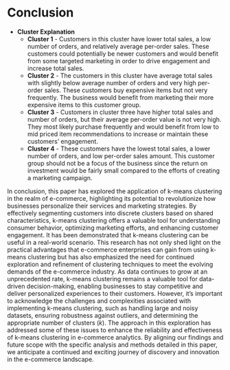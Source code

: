 # Conclusion {.unnumbered}

-   **Cluster Explanation**
    -   **Cluster 1** - Customers in this cluster have lower total sales, a low number of orders, and relatively average per-order sales. These customers could potentially be newer customers and would benefit from some targeted marketing in order to drive engagement and increase total sales.
    -   **Cluster 2** - The customers in this cluster have average total sales with slightly below average number of orders and very high per-order sales. These customers buy expensive items but not very frequently. The business would benefit from marketing their more expensive items to this customer group.
    -   **Cluster 3** - Customers in cluster three have higher total sales and number of orders, but their average per-order value is not very high. They most likely purchase frequently and would benefit from low to mid priced item recommendations to increase or maintain these customers' engagement.
    -   **Cluster 4** - These customers have the lowest total sales, a lower number of orders, and low per-order sales amount. This customer group should not be a focus of the business since the return on investment would be fairly small compared to the efforts of creating a marketing campaign.

In conclusion, this paper has explored the application of k-means clustering in the realm of e-commerce, highlighting its potential to revolutionize how businesses personalize their services and marketing strategies. By effectively segmenting customers into discrete clusters based on shared characteristics, k-means clustering offers a valuable tool for understanding consumer behavior, optimizing marketing efforts, and enhancing customer engagement. It has been demonstrated that k-means clustering can be useful in a real-world scenario. This research has not only shed light on the practical advantages that e-commerce enterprises can gain from using k-means clustering but has also emphasized the need for continued exploration and refinement of clustering techniques to meet the evolving demands of the e-commerce industry. As data continues to grow at an unprecedented rate, k-means clustering remains a valuable tool for data-driven decision-making, enabling businesses to stay competitive and deliver personalized experiences to their customers. However, it's important to acknowledge the challenges and complexities associated with implementing k-means clustering, such as handling large and noisy datasets, ensuring robustness against outliers, and determining the appropriate number of clusters ($k$). The approach in this exploration has addressed some of these issues to enhance the reliability and effectiveness of k-means clustering in e-commerce analytics. By aligning our findings and future scope with the specific analysis and methods detailed in this paper, we anticipate a continued and exciting journey of discovery and innovation in the e-commerce landscape.
